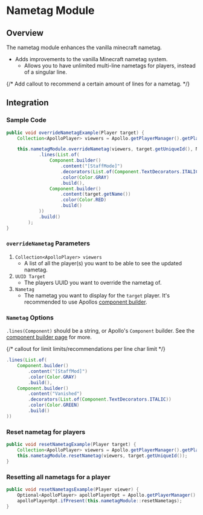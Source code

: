 # Nametag Module

## Overview

The nametag module enhances the vanilla minecraft nametag.

- Adds improvements to the vanilla Minecraft nametag system.
  - Allows you to have unlimited multi-line nametags for players, instead of a singular line.

{/* Add callout to recommend a certain amount of lines for a nametag. */}

## Integration

### Sample Code

```java
public void overrideNametagExample(Player target) {
    Collection<ApolloPlayer> viewers = Apollo.getPlayerManager().getPlayers();

    this.nametagModule.overrideNametag(viewers, target.getUniqueId(), Nametag.builder()
            .lines(List.of(
                Component.builder()
                    .content("[StaffMode]")
                    .decorators(List.of(Component.TextDecorators.ITALIC))
                    .color(Color.GRAY)
                    .build(),
                Component.builder()
                    .content(target.getName())
                    .color(Color.RED)
                    .build()
            ))
            .build()
        );
}
```

### `overrideNametag` Parameters

1. `Collection<ApolloPlayer> viewers`
    - A list of all the player(s) you want to be able to see the updated nametag.
2. `UUID Target`
    - The players UUID you want to override the nametag of.
3. `Nametag`
     - The nametag you want to display for the `target` player. It's recommended to use Apollos [component builder](/apollo/developers/utilities/components).


### `Nametag` Options

`.lines(Component)` should be a string, or Apollo's `Component` builder. See the [component builder page](/apollo/developers/utilities/components) for more.

{/* callout for limit limits/recommendations per line char limit */}

```java
.lines(List.of(
    Component.builder()
        .content("[StaffMod]")
        .color(Color.GRAY)
        .build(),
    Component.builder()
        .content("Vanished")
        .decorators(List.of(Component.TextDecorators.ITALIC))
        .color(Color.GREEN)
        .build()
))
```

### Reset nametag for players

```java
public void resetNametagExample(Player target) {
    Collection<ApolloPlayer> viewers = Apollo.getPlayerManager().getPlayers();
    this.nametagModule.resetNametag(viewers, target.getUniqueId());
}
```

### Resetting all nametags for a player

```java
public void resetNametagsExample(Player viewer) {
    Optional<ApolloPlayer> apolloPlayerOpt = Apollo.getPlayerManager().getPlayer(viewer.getUniqueId());
    apolloPlayerOpt.ifPresent(this.nametagModule::resetNametags);
}
```
